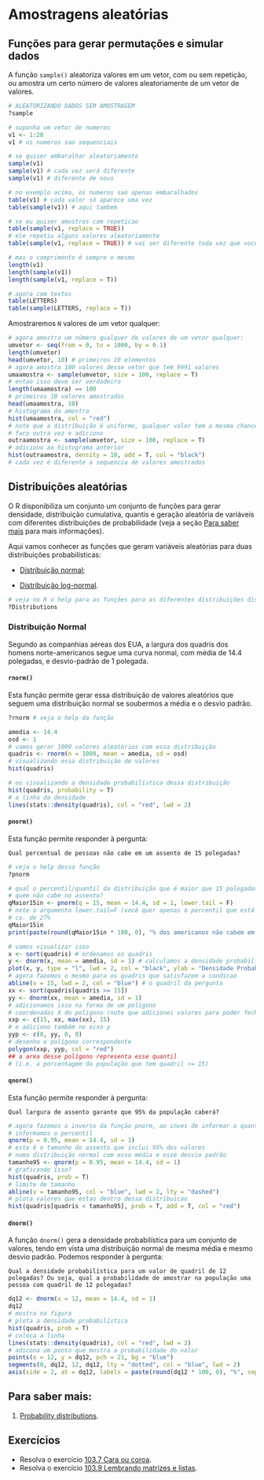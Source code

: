 # Amostragens aleatórias {#amost-aleat}

## Funções para gerar permutações e simular dados

A função `sample()` aleatoriza valores em um vetor, com ou sem repetição, ou amostra um certo número de valores aleatoriamente de um vetor de valores.  

```r
# ALEATORIZANDO DADOS SEM AMOSTRAGEM
?sample
```


```r
# suponha um vetor de numeros
v1 <- 1:20
v1 # os numeros sao sequenciais

# se quiser embaralhar aleatoriamente
sample(v1)
sample(v1) # cada vez será diferente
sample(v1) # diferente de novo

# no exemplo acima, os numeros sao apenas embaralhados
table(v1) # cada valor só aparece uma vez
table(sample(v1)) # aqui tambem

# se eu quiser amostras com repeticao
table(sample(v1, replace = TRUE))
# ele repetiu alguns valores aleatoriamente
table(sample(v1, replace = TRUE)) # vai ser diferente toda vez que voce executa

# mas o comprimento é sempre o mesmo
length(v1)
length(sample(v1))
length(sample(v1, replace = T))

# agora com textos
table(LETTERS)
table(sample(LETTERS, replace = T))
```

Amostraremos `N` valores de um vetor qualquer:  

```r
# agora amostra um número qualquer de valores de um vetor qualquer:
umvetor <- seq(from = 0, to = 1000, by = 0.1)
length(umvetor)
head(umvetor, 10) # primeiros 10 elementos
# agora amostra 100 valores desse vetor que tem 9991 valores
umaamostra <- sample(umvetor, size = 100, replace = T)
# entao isso deve ser verdadeiro
length(umaamostra) == 100
# primeiros 10 valores amostrados
head(umaamostra, 10)
# histograma da amostra
hist(umaamostra, col = "red")
# note que a distribuição é uniforme, qualquer valor tem a mesma chance de ser amostrado
# faco outra vez e adiciono
outraamostra <- sample(umvetor, size = 100, replace = T)
# adiciono ao histograma anterior
hist(outraamostra, density = 10, add = T, col = "black")
# cada vez é diferente a sequencia de valores amostrados
```

## Distribuições aleatórias

O R disponibiliza um conjunto um conjunto de funções para gerar densidade, distribuição cumulativa, quantis e geração aleatória de variáveis com diferentes distribuições de probabilidade (veja a seção [Para saber mais](#sabermais-distribuicoes) para mais informações).  

Aqui vamos conhecer as funções que geram variáveis aleatórias para duas distribuições probabilísticas:

* [Distribuição normal](https://en.wikipedia.org/wiki/Normal_distribution);

* [Distribuição log-normal](https://en.wikipedia.org/wiki/Log-normal_distribution).  


```r
# veja no R o help para as funções para as diferentes distribuições disponíveis no R.
?Distributions
```

### Distribuição Normal

Segundo as companhias aéreas dos EUA, a largura dos quadris dos homens norte-americanos segue uma curva normal, com média de 14.4 polegadas, e desvio-padrão de 1 polegada.

#### `rnorm()`

Esta função permite gerar essa distribuição de valores aleatórios que seguem uma distribuição normal se soubermos a média e o desvio padrão.  

```r
?rnorm # veja o help da função
```

```r
amedia <- 14.4
osd <- 1
# vamos gerar 1000 valores aleatórios com essa distribuição
quadris <- rnorm(n = 1000, mean = amedia, sd = osd)
# visualizando essa distribuição de valores
hist(quadris)

# ou visualizando a densidade probabilística dessa distribuição
hist(quadris, probability = T)
# a linha da densidade
lines(stats::density(quadris), col = "red", lwd = 2)
```


#### `pnorm()`

Esta função permite responder à pergunta:

```block

Qual percentual de pessoas não cabe em um assento de 15 polegadas?

```


```r
# veja o help dessa função
?pnorm
```


```r
# qual o percentil/quantil da distribuição que é maior que 15 polegadas
# quem não cabe no assento?
qMaior15in <- pnorm(q = 15, mean = 14.4, sd = 1, lower.tail = F)
# note o argumento lower.tail=F (você quer apenas o percentil que está acima desse valor)
# ca. de 27%
qMaior15in
print(paste(round(qMaior15in * 100, 0), "% dos americanos não cabem em um assento de 15 polegadas", sep = ""))

# vamos visualizar isso
x <- sort(quadris) # ordenamos os quadris
y <- dnorm(x, mean = amedia, sd = 1) # calculamos a densidade probabilística desses valores
plot(x, y, type = "l", lwd = 2, col = "black", ylab = "Densidade Probabilística", xlab = "Quadris de americanos (inches)") # plotamos isso e temos nossa curva normal
# agora fazemos o mesmo para os quadris que satisfazem a condicao
abline(v = 15, lwd = 2, col = "blue") # o quadril da pergunta
xx <- sort(quadris[quadris >= 15])
yy <- dnorm(xx, mean = amedia, sd = 1)
# adicionamos isso na forma de um polígono
# coordenadas X do polígono (note que adicionei valores para poder fechar o polígono)
xxp <- c(15, xx, max(xx), 15)
# e adiciono também no eixo y
yyp <- c(0, yy, 0, 0)
# desenho o polígono correspondente
polygon(xxp, yyp, col = "red")
## a area desse polígono representa esse quantil
# (i.e. a porcentagem da população que tem quadril >= 15)
```

#### `qnorm()`

Esta função permite responder à pergunta:

```block

Qual largura de assento garante que 95% da população caberá?

```


```r
# agora fazemos o inverso da função pnorm, ao inves de informar o quantil,
# informamos o percentil
qnorm(p = 0.95, mean = 14.4, sd = 1)
# este é o tamanho do assento que inclui 95% dos valores
# numa distribuição normal com essa média e esse desvio padrão
tamanho95 <- qnorm(p = 0.95, mean = 14.4, sd = 1)
# graficando isso?
hist(quadris, prob = T)
# limite de tamanho
abline(v = tamanho95, col = "blue", lwd = 2, lty = "dashed")
# plota valores que estao dentro dessa distribuicao
hist(quadris[quadris < tamanho95], prob = T, add = T, col = "red")
```

#### `dnorm()`

A função `dnorm()` gera a densidade probabilística para um conjunto de valores, tendo em vista uma distribuição normal de mesma média e mesmo desvio padrão.
Podemos responder à pergunta:


```block

Qual a densidade probabilística para um valor de quadril de 12 polegadas? Ou seja, qual a probabilidade de amostrar na população uma pessoa com quadril de 12 polegadas?

```


```r
dq12 <- dnorm(x = 12, mean = 14.4, sd = 1)
dq12
# mostra na figura
# plota a densidade probabilística
hist(quadris, prob = T)
# coloca a linha
lines(stats::density(quadris), col = "red", lwd = 2)
# adicona um ponto que mostra a probabilidade do valor
points(x = 12, y = dq12, pch = 21, bg = "blue")
segments(0, dq12, 12, dq12, lty = "dotted", col = "blue", lwd = 2)
axis(side = 2, at = dq12, labels = paste(round(dq12 * 100, 0), "%", sep = ""), line = NULL, las = 2, col = "blue")
```

## Para saber mais: {#sabermais-distribuicoes}

(1) [Probability distributions](http://www.r-tutor.com/elementary-statistics/probability-distributions).  

## Exercícios

* Resolva o exercício [103.7 Cara ou coroa](http://notar.ib.usp.br/exercicio/34).
* Resolva o exercício [103.9 Lembrando matrizes e listas](http://notar.ib.usp.br/exercicio/37).
